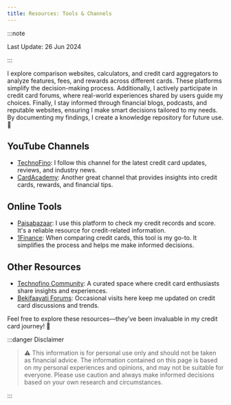 ```yaml
---
title: Resources: Tools & Channels
---
```

:::note

Last Update: 26 Jun 2024

:::

I explore comparison websites, calculators, and credit card aggregators to analyze features, fees, and rewards across different cards. These platforms simplify the decision-making process. Additionally, I actively participate in credit card forums, where real-world experiences shared by users guide my choices. Finally, I stay informed through financial blogs, podcasts, and reputable websites, ensuring I make smart decisions tailored to my needs.
By documenting my findings, I create a knowledge repository for future use. 🌟

## YouTube Channels

- [TechnoFino](https://www.youtube.com/@TechnoFino): I follow this channel for the latest credit card updates, reviews, and industry news.
- [CardAcademy](https://www.youtube.com/@CardAcademy): Another great channel that provides insights into credit cards, rewards, and financial tips.

## Online Tools

- [Paisabazaar](https://www.paisabazaar.com/): I use this platform to check my credit records and score. It's a reliable resource for credit-related information.
- [1Finance](https://1finance.co.in/product-scoring/credit-card?utm_source=Aaditya_YT4_Credit_Card_SR&utm_medium=youtube&utm_campaign=Aaditya_YT4_Credit_Card_SR): When comparing credit cards, this tool is my go-to. It simplifies the process and helps me make informed decisions.

## Other Resources

- [Technofino Community](https://www.technofino.in/community/): A curated space where credit card enthusiasts share insights and experiences.
- [Bekifaayati Forums](https://bekifaayati.co/forums/credit-cards.13/): Occasional visits here keep me updated on credit card discussions and trends.

Feel free to explore these resources—they've been invaluable in my credit card journey! 🌟

:::danger Disclaimer

> :warning: This information is for personal use only and should not be taken as financial advice. 
The information contained on this page is based on my personal experiences and opinions, and may not be suitable for everyone. 
Please use caution and always make informed decisions based on your own research and circumstances.

:::